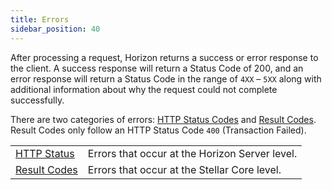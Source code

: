 ```yaml
---
title: Errors
sidebar_position: 40
---
```



After processing a request, Horizon returns a success or error response to the client. A success response will return a Status Code of 200, and an error response will return a Status Code in the range of `4XX` – `5XX` along with additional information about why the request could not complete successfully.

There are two categories of errors: [HTTP Status Codes](./http-status-codes/README.mdx) and [Result Codes](./result-codes/README.mdx). Result Codes only follow an HTTP Status Code `400` (Transaction Failed).

<MethodTable title="Error Categories">

|  |  |
| --- | --- |
| [HTTP Status](./http-status-codes/README.mdx) | Errors that occur at the Horizon Server level. |
| [Result Codes](./result-codes/README.mdx) | Errors that occur at the Stellar Core level. |

</MethodTable>
